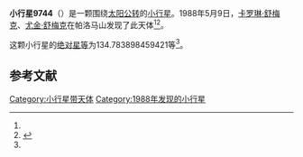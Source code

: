{{Infobox planet
| bgcolour = #FFFFC0
| name = 9744 Nielsen
| symbol = 
| image = 
| caption = 
| discovery = yes
| discovery_ref = 
| discoverer = [[卡罗琳·舒梅克|卡罗琳·舒梅克]]、[[尤金·舒梅克|尤金·舒梅克]]
| discovery_site = [[帕洛马山|帕洛马山]] 
| discovered = 1988年5月9日
| designations = yes
| mp_name = 
| named_after = 
| alt_names = 1988 JW/ 1984 HW
| mp_category = [[主带小行星|主带小行星]]
| orbit_ref = <ref name="a">[http://ssd.jpl.nasa.gov/sbdb.cgi?sstr=9744 9744 Nielsen] {{Wayback|url=http://ssd.jpl.nasa.gov/sbdb.cgi?sstr=9744 |date=20140822151344 }}，小行星數據庫瀏覽器（JPL Small-Body Database Browser）－[[美国国家航空航天局|美国国家航空航天局]]喷气推进实验室</ref>
| epoch = 2456400.5 (2013年4月18日更新)
| aphelion = {{convert|3.3938785879434|AU|km|3|abbr=on|lk=out}}
| perihelion = {{convert|1.825975130976477|AU|km|3|abbr=on}}
| semimajor = {{convert|2.609926859459938|AU|km|3|abbr=on}}
| eccentricity = 0.300373064
| period = 1540.071671 [[日|日]]<br />4.22[[儒略年|儒略年]]
| avg_speed = 
| inclination = 13.57579943969583
| asc_node = 108.6618919385659
| mean_anomaly = 
| arg_peri = 134.783898459421
| satellites = 
| physical_characteristics = yes
| dimensions = 
| mass = 
| density = 
| surface_grav = 
| escape_velocity = 
| sidereal_day = 
| axial_tilt = 
| pole_ecliptic_lat = 
| pole_ecliptic_lon = 
| albedo = 
| temperatures= 
| temp_name1 = 
| mean_temp_1 = 
| max_temp_1 = 
| temp_name2 = 
| max_temp_2 = 
| spectral_type = 
| abs_magnitude = 134.783898459421
}}

'''小行星9744'''（{{lang-en|9744 Nielsen}}）是一颗围绕[[太阳|太阳]][[公转|公转]]的[[小行星|小行星]]。1988年5月9日，[[卡罗琳·舒梅克|卡罗琳·舒梅克]]、[[尤金·舒梅克|尤金·舒梅克]]在帕洛马山发现了此天体<ref name="a" /><ref>{{cite news|title=小行星列表|url=http://cfa-www.harvard.edu/iau/lists/NumberedMPs.txt|accessdate=2013-07-08|newspaper=哈佛大学|archive-date=2008-05-17|archive-url=https://web.archive.org/web/20080517010638/http://cfa-www.harvard.edu/iau/lists/NumberedMPs.txt|dead-url=no}}</ref>。

这颗小行星的[[绝对星等|绝对星等]]为134.783898459421等<ref name="a" />。

==参考文献==
{{reflist}}
{{Minor Planet Number|[[小行星9743|小行星9743]]|[[小行星9745|小行星9745]]}}

{{小天体}}

[[Category:小行星带天体|Category:小行星带天体]]
[[Category:1988年发现的小行星|Category:1988年发现的小行星]]

{{asteroid-stub}}